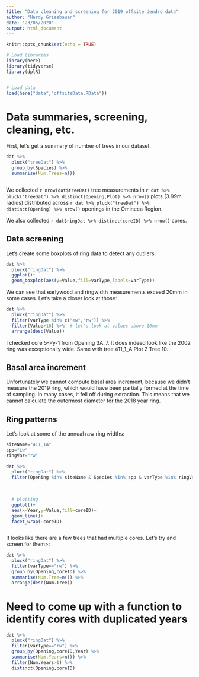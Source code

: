 ```yaml
---
title: "Data cleaning and screening for 2019 offsite dendro data"
author: "Hardy Griesbauer"
date: "23/06/2020"
output: html_document
---
```


```r
knitr::opts_chunk$set(echo = TRUE)

# Load libraries
library(here)
library(tidyverse)
library(dplR)


# Load data
load(here("data","offsiteData.RData"))

```

# Data summaries, screening, cleaning, etc.

First, let's get a summary of number of trees in our dataset.

```r



dat %>% 
  pluck("treeDat") %>% 
  group_by(Species) %>% 
  summarise(Num.Trees=n())



```

We collected `r nrow(dat$treeDat)` tree measurements in `r dat %>% pluck("treeDat") %>% distinct(Opening,Plot) %>% nrow()` plots (3.99m radius) distributed across `r dat %>% pluck("treeDat") %>% distinct(Opening) %>% nrow()` openings in the Omineca Region.

We also collected `r dat$ringDat %>% distinct(coreID) %>% nrow()` cores.

## Data screening

Let's create some boxplots of ring data to detect any outliers:

```r

dat %>% 
  pluck("ringDat") %>% 
  ggplot()+
  geom_boxplot(aes(y=Value,fill=varType,labels=varType))

```

We can see that earlywood and ringwidth measurements exceed 20mm in some cases.  Let's take a closer look at those:

```r

dat %>% 
  pluck("ringDat") %>% 
  filter(varType %in% c("ew","rw")) %>% 
  filter(Value>10) %>%  # let's look at values above 10mm
  arrange(desc(Value))

```

I checked core 5-Py-1 from Opening 3A_7.  It does indeed look like the 2002 ring was exceptionally wide.  Same with tree 411_1_A Plot 2 Tree 10.  

## Basal area increment
Unfortunately we cannot compute basal area increment, because we didn't measure the 2019 ring, which would have been partially formed at the time of sampling.  In many cases, it fell off during extraction.  This means that we cannot calculate the outermost diameter for the 2018 year ring.

## Ring patterns
Let's look at some of the annual raw ring widths:

```r
siteName="411_1A"
spp="Lw"
ringVar="rw"

dat %>% 
  pluck("ringDat") %>% 
  filter(Opening %in% siteName & Species %in% spp & varType %in% ringVar) %>% 
  
 
  
  # plotting
  ggplot()+
  aes(x=Year,y=Value,fill=coreID)+
  geom_line()+
  facet_wrap(~coreID)



```

It looks like there are a few trees that had multiple cores.  Let's try and screen for them>:

```r
dat %>% 
  pluck("ringDat") %>% 
  filter(varType=="rw") %>% 
  group_by(Opening,coreID) %>% 
  summarise(Num.Tree=n()) %>% 
  arrange(desc(Num.Tree))


```

# Need to come up with a function to identify cores with duplicated years
```r
dat %>% 
  pluck("ringDat") %>% 
  filter(varType=="rw") %>% 
  group_by(Opening,coreID,Year) %>% 
  summarise(Num.Years=n()) %>% 
  filter(Num.Years>1) %>% 
  distinct(Opening,coreID)
```


